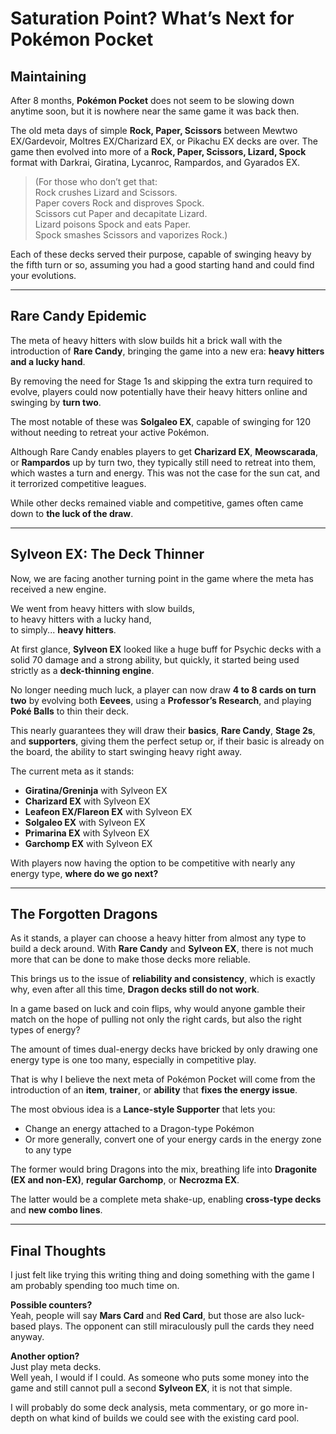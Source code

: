 # Saturation Point? What’s Next for Pokémon Pocket

## Maintaining

After 8 months, **Pokémon Pocket** does not seem to be slowing down anytime soon, but it is nowhere near the same game it was back then.

The old meta days of simple **Rock, Paper, Scissors** between Mewtwo EX/Gardevoir, Moltres EX/Charizard EX, or Pikachu EX decks are over. The game then evolved into more of a **Rock, Paper, Scissors, Lizard, Spock** format with Darkrai, Giratina, Lycanroc, Rampardos, and Gyarados EX.

> (For those who don’t get that:  
> Rock crushes Lizard and Scissors.  
> Paper covers Rock and disproves Spock.  
> Scissors cut Paper and decapitate Lizard.  
> Lizard poisons Spock and eats Paper.  
> Spock smashes Scissors and vaporizes Rock.)

Each of these decks served their purpose, capable of swinging heavy by the fifth turn or so, assuming you had a good starting hand and could find your evolutions.

---

## Rare Candy Epidemic

The meta of heavy hitters with slow builds hit a brick wall with the introduction of **Rare Candy**, bringing the game into a new era: **heavy hitters and a lucky hand**.

By removing the need for Stage 1s and skipping the extra turn required to evolve, players could now potentially have their heavy hitters online and swinging by **turn two**.

The most notable of these was **Solgaleo EX**, capable of swinging for 120 without needing to retreat your active Pokémon.

Although Rare Candy enables players to get **Charizard EX**, **Meowscarada**, or **Rampardos** up by turn two, they typically still need to retreat into them, which wastes a turn and energy. This was not the case for the sun cat, and it terrorized competitive leagues.

While other decks remained viable and competitive, games often came down to **the luck of the draw**.

---

## Sylveon EX: The Deck Thinner

Now, we are facing another turning point in the game where the meta has received a new engine.

We went from heavy hitters with slow builds,  
to heavy hitters with a lucky hand,  
to simply... **heavy hitters**.

At first glance, **Sylveon EX** looked like a huge buff for Psychic decks with a solid 70 damage and a strong ability, but quickly, it started being used strictly as a **deck-thinning engine**.

No longer needing much luck, a player can now draw **4 to 8 cards on turn two** by evolving both **Eevees**, using a **Professor’s Research**, and playing **Poké Balls** to thin their deck.

This nearly guarantees they will draw their **basics**, **Rare Candy**, **Stage 2s**, and **supporters**, giving them the perfect setup or, if their basic is already on the board, the ability to start swinging heavy right away.

The current meta as it stands:
- **Giratina/Greninja** with Sylveon EX  
- **Charizard EX** with Sylveon EX  
- **Leafeon EX/Flareon EX** with Sylveon EX  
- **Solgaleo EX** with Sylveon EX  
- **Primarina EX** with Sylveon EX  
- **Garchomp EX** with Sylveon EX  

With players now having the option to be competitive with nearly any energy type, **where do we go next?**

---

## The Forgotten Dragons

As it stands, a player can choose a heavy hitter from almost any type to build a deck around. With **Rare Candy** and **Sylveon EX**, there is not much more that can be done to make those decks more reliable.

This brings us to the issue of **reliability and consistency**, which is exactly why, even after all this time, **Dragon decks still do not work**.

In a game based on luck and coin flips, why would anyone gamble their match on the hope of pulling not only the right cards, but also the right types of energy?

The amount of times dual-energy decks have bricked by only drawing one energy type is one too many, especially in competitive play.

That is why I believe the next meta of Pokémon Pocket will come from the introduction of an **item**, **trainer**, or **ability** that **fixes the energy issue**.

The most obvious idea is a **Lance-style Supporter** that lets you:
- Change an energy attached to a Dragon-type Pokémon  
- Or more generally, convert one of your energy cards in the energy zone to any type

The former would bring Dragons into the mix, breathing life into **Dragonite (EX and non-EX)**, **regular Garchomp**, or **Necrozma EX**.

The latter would be a complete meta shake-up, enabling **cross-type decks** and **new combo lines**.

---

## Final Thoughts

I just felt like trying this writing thing and doing something with the game I am probably spending too much time on.

**Possible counters?**  
Yeah, people will say **Mars Card** and **Red Card**, but those are also luck-based plays. The opponent can still miraculously pull the cards they need anyway.

**Another option?**  
Just play meta decks.  
Well yeah, I would if I could. As someone who puts some money into the game and still cannot pull a second **Sylveon EX**, it is not that simple.

I will probably do some deck analysis, meta commentary, or go more in-depth on what kind of builds we could see with the existing card pool.
